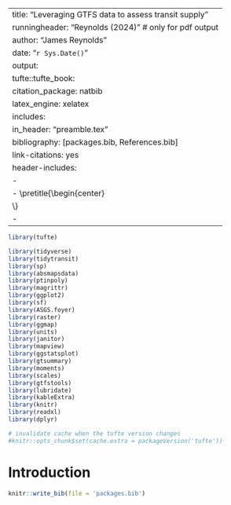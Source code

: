 
---
title: "Leveraging GTFS data to assess transit supply"
runningheader: "Reynolds (2024)" # only for pdf output
author: "James Reynolds"
date: "`r Sys.Date()`"
output:
  tufte::tufte_book:
    citation_package: natbib
    latex_engine: xelatex
    includes:
      in_header: "preamble.tex"
bibliography: [packages.bib, References.bib]
link-citations: yes
header-includes:
  - \usepackage{titling}
  - \pretitle{\begin{center}
    \includegraphics[width=2in,height=2in]{ptrg-logo-s.png}\LARGE\\}
  - \posttitle{\end{center}}
---

```r
library(tufte)

library(tidyverse)
library(tidytransit)
library(sp)
library(absmapsdata)
library(ptinpoly)
library(magrittr)
library(ggplot2)
library(sf)
library(ASGS.foyer)
library(raster)
library(ggmap)
library(units)
library(janitor)
library(mapview)
library(ggstatsplot)
library(gtsummary)
library(moments)
library(scales)
library(gtfstools)
library(lubridate)
library(kableExtra)
library(knitr)
library(readxl)
library(dplyr)

# invalidate cache when the tufte version changes
#knitr::opts_chunk$set(cache.extra = packageVersion('tufte'))
```

# Introduction

<!---
Previous research by @currie2007identifying developed a transit Supply Index (SI), based on calculating the number of transit arrivals at stops within an area of interest, adjusted to account for the typical walk-access catchment for each stop.  Unfortunately, the SI does not appear to have been widely used, perhaps in part because at the time @currie2007identifying published timetable data not typically publically available in a standardised and machine-readable format.   However, since the widespread adoption of the General Transit Feed Specification (GTFS),timetable data and tools for processing it are now more widely available, with more than 10,000 agencies now providing GTFS feeds^[There are two forms: GTFS-static consisting of the timetable data (the scheduled services); and GTFS-realtime, which includes vehicle arrivals and departure times based on real-world position data. This paper and project involves only the GTFS-static (timetable) format.][@GTFS]. A gap, however, is that there is not yet a method for calculating the @currie2007identifying SI directly from GTFS data. 

This paper reports the development of R code to calculate the Supply Index of @currie2007identifying directly from GTFS data. The code is developed using data from a single case: the GTFS for Victoria in Australia, which includes Greater Melbourne. 

The motivation for this research is to better understand how GTFS data might be used to produce benchmarking metrics that can be calculated using open-source code. Such metrics might then be able to be used to access proposed network changes without the need for specialist software or analysis.  A related objective is to increase the availability of metrics that are relatively easy to understand and use when making decisions about or advocating for changes to existing services, including for those who may not be technical specialists in transit planning and scheduling. 

This rest of this document is structured as follows: the next section discusses the research context of transit metrics and the the Supply Index. The Transport Needs Index used in @currie2007identifying^[Being the other part of a needs-gap assessment.] is also briefly discussed.  In the third section the methodology for the code development is outlined, including discussion of the case study GTFS for Victoria, Australia, that was used to test and verify the code output. This includes presentation and mapping of the Australian Bureau of Statistics (ABS) Index of Relative Socio-economic Advantage and Disadvantage (IRSAD) scores from the 2016 and 2021 censuses, which are used later in the paper to explore the needs-gaps for Victorian Local Government Areas (LGAs). 
In the fourth section results are presented,  starting with verification of the code output through hand-calculation of SI scores for Statistical Area 1 (SA1) areas in the Victorian Alps and Talbot. SI scores for LGAs across Greater Melbourne and Victoria are also presented, comparing transit service levels on the day of the census in 2016 with those on the day of the census in 2021. Mode-by-mode SI scores are also explored, followed by an examination of needs-gaps across the IRSAD scores, ranks and population levels.  The document then closes with a brief discussion and conclusion section. 


Even a brief search shows that there is a very large number of metrics available for benchmarking transit services^[For example: the Transit Cooperative Research Program (TCRP) Report 88 provides an extensive guidebook on developing a performance-measurement system [@Ryus:2003aa]; online databases are provided by the Florida Transit Information System (FTIS) [@Florida-Transit-Information-System:2018aa] and the International Association of Public Transport (UITP) [@UITP:2015aa]; while the Transport Strategy Centre of Imperial College London runs extensive annual benchmarking programmes across over 100 transit provides around the world [@Imperial-College-London:2023aa].].The Fielding Triangle [@FieldingGordonJ1987Mpts] provides a framework for understanding how such metrics combine service inputs, service outputs and service consumption to describe cost efficiency, cost effectiveness or service effectiveness measures. At a larger scale, @Litman:2003ab and @Litman:2016aa discuss some of the traffic, mobility, accessibility, social equity, strategic planning and other rational decision-making frames that might underlie such transit metrics, while @Reynolds:2017ah extends this into models of how institutionalism, incrementalism and other public policy models might apply to decision-making processes. Further examples are provided by @GuzmanLuisA.2017Aeit, who develop a measure of accessibility in the context of policy development and social equity for Latin American Bus Rapid Transit (BRT) based networks,  and the street space allocation metrics based around 10 ethical principles introduced by @Creutzig2020streetspaceallocation. 

However, many of these metrics appear difficult to calculate, complex to explain or understand, and likely not well suited to communication with those who are not transit planners or engineers, or otherwise technical specialists. Where pre-calculated metrics are immediately available it may not be possible for  practitioners, researchers or advocates to independently generate metrics for proposed system changes or to even know exactly how scores for the existing services levels are calculated^{The TCQSM and Transit Score may provide contrasting examples:  with respect to the first challenge, TCQSM metrics may require large amounts of network, service, population and other data to be assembled before the  indicators can be calculated; whereas Transit Scores are readily available (the @WalkScore:2023tg website shows scores for locations with a published GTFS feed, eliminating the need for any calculations.). With respect to the second challenge,  the meaning of the Transit Score appears easy to explain (the closer to 100, the better), but as the score is calculated by a patented algorithm it may not be easy to understand or explain the connection between real-world conditions and the score, or what might need to be done to improve the score and service levels. Nor does it appear to be possible for Transit Scores to be generated for proposed changes to networks. The TCQSM, in contrast is open-source (In that @TCQSM:2013 provide a manual describing all the metrics and how to calculate them).].  @Wong:2013aa provides open-source code for calculating some TCQSM metrics ^[https://github.com/jcwong86/GTFS_Explore_Tool] this is now 11 years old and does not appear to be currently maintained. Future research may involve reviewing this code and using it to analyse modern GTFS feeds. However, in this paper the aim is more modest, with the objective being to develop code to calculate the Suppy Index metric from @currie2007identifying.  



# Reseearch Context
Transit service level indicators include those in the Transit Capacity and Quality of Service Manual (TCQSM) [@TCQSM:2013], the Transit Score metric [@WalkScore:2023tg] and many more. Practitioners, researchers and advocates seeking to use such metrics may face two inter-related challenges: firstly, there is the problem of calculating the metrics themselves for a specific location and service pattern; secondly, is the challenge of explaining the metrics, their meaning and importance those who are not specialists in transit^[For example, politicians, other decision-makers or the general public.]. 

The TCQSM specifies Levels of Service (LOS) between A and F across a range of factors^[Including service span, frequency, speed, the proportion of the population serviced, competitiveness of travel times to car-based travel, and many more.]. This scoring scheme appears relatively simple to explain^[A is good and F is bad. Also this scoring system matches to the A to F LOS scoring used in many traffic capacity analysis software and manuals.], and the detail within @TCQSM:2013 provides a resource for anyone wanting to better understand what the scores mean. However, calculation of many of TCQSM metrics may need specialised software and datasets^[For example, the Service Coverage Area metric in the TCQSM (pp. 5-8 to 5-21) may require GIS or other analysis, on top of accurate data about population densities, stop locations and service schedules.] and it might be challenging to explain the detail of these measures or how to improve them to non-technical decision-makers, stakeholders or others involved in transit management or advocacy. The introduction of the General Transit Feed Specification (GTFS)^[ GTFS is an open, text-based format that was developed originally to allow transit information to be included in the Google Maps navigation platform [@GTFS].] [@GTFS] and widespread release of schedule data in this format, however, has helped towards making transit metrics more broadly availabile. @Wong:2013aa provides an example, having developed code to calculate of some of the TCQSM metrics^[@Wong:2013aa calculated daily average headways, route length and stop numbers for 50 transit operators.] directly from GTFS feed data. GTFS data also underlies many online journey planning systems^[Notably Google Maps, from back when it was called the Google Transit Feed Specification.], and Transit Score, which scores locations out of 100 for transit service levels [@WalkScore:2023tg]^[100 representing the highest levels of transit service provision, and being roughly equivalent to what might be experienced in the centre of New York; but which was actually calibrated using scores for the centre of San Francisco, Chicago, Boston, Portland, and Washington, D.C. [@WalkScore:2023tg]]. However, the TransitScore algorithm is patented and effectively a black box, meaning that it is not possible to calculate scores independently or understand how the metric might change with alteration to the transit system or services, or the surrounding environment. TransitScore, therefore fails the first of the aforementioned challenges; in that practitioners, researchers and advocates can only use those scores provided by @WalkScore:2023tg, rather than being able to calculate scores independently. 


## The Suppy Index

```marginfigure
\begin{equation}
\label{eq:supply_index}
  SI_{area, time} = \sum{\frac{Area_{Bn}}{Area_{area}}*SL_{n, time}}
\end{equation}
```

Equation \ref{eq:supply_index}^[In Equation \ref{eq:supply_index} $SI_{area, time}$ is the Supply Index for the area of interest and a given period of time. $Area_{Bn}$ is the buffer area for each stop (n) within the area of interest. In  @currie2007identifying this was based on a radius of 400 metres for bus and tram stops, and 800 metres for railway stations. $Area_area$ is the area of the area of interest, and $SL_{n,time}$ is the number of transit arrivals for each stop for a given time period.] shows the Supply Index^[Minor adjustments have been made to generalise the equation, as @currie2007identifying focused on the context of Melbourne's Census Collection Districts (CCD) and calculations based on a week of transit service.]. An advantage of the Supply Index is that it is a relatively simple number to calculate, understand and explain. It describes the number of transit arrivals at stops within an area of interest and time frame, multiplied by a factor accounting for the proportion of the area of interest that is within typical walking distance of each stop. Hence, more services, more stops and higher frequencies would all result in an increase in Supply Index score. 
The Supply Index does not incorporate further aspects, such as service span,  off-peak share of service or service speed, which are a feature of the TQCSM. However, including such metrics may increase the complexity of calculating and describing the index to non-transit specialists. Such simplicity is also helped by the way that the Index is additive, in that $SI_{area, time}$ scores can be aggregated to calculate an overall score across multiple time periods or for a region encompassing multiple areas of interest. 

@currie2007identifying calculated the $SI_{area, time}$  for various Census Collection Districts (CCDs)^[CCDs predate the introduction of Statistical Areas 1, 2, 3, and 4 (SA1, SA2, SA3, SA4), and other geographical divisions currently used by the Australian Bureau of Statistics (ABS), which may be more familiar to readers.] in Melbourne using a timetable database provided by the Victorian Public Transport Authority (PTA). This predated the widespread availability of GTFS data.  A question, therefore, is how to calculate the SI using GTFS data so that $SI_{area, time}$ scores can be calculated and compared for any area of interest where transit service information is available in that format. 

## Transport Needs Index(es)
@currie2007identifying also adopted the ABS Index for Relative Socio-Economic Advantage/Disadvantage (IRSAD), and developed a Transport Needs index. This Transport Needs index was based on combining standardised indicators^[Set as relative scores between 0 and 100 for all areas in the analysis.] of: adults without cars^[Based on census data for the number of cars per household and number of people aged 18 or over, weighted at 19\% of the Transport Needs Index.]; accessibility^[Being the straight line distance to the Central Business District (CBD), weighted at 15\%.]; persons aged over 60 years^[Weighted at 14\%.]; the number of people on a disability pension^[Wrighted at 12\%.]; the number of low income households^[Weighted at 10\%.]; the number of adults not in the labour force^[Based on the number of people over 15 not in the labour force, weigthed at 9\%.]; the number of students^[Weighted at 9\%.]; and the number of people aged 5 to 9 years^[Weighted at 12\%.]. 

Four separate indicators provided input to the @currie2007identifying assessment, reflecting different approaches to understanding the scale of the need for transit services. These are: 1) the Total Need IRSAD Index, based on the ABS ISRAD, weighted by the size of the population in each area of interest; 2) the Relative Need IRSAD Index, based on weighting the indicators by the proportion of the area of interest population in the social need component groups; 3) the Total Transport Need Index; and 4) the Relative Transport Need Index. These four indicators were combined in @currie2007identifying, with equal weighting^[i.e. 25\% each.] to provide a single, unified needs index (standardised to provide a combined relative score out of 100). 
Later in this document a similar needs-gap analysis is presented for Victorian LGAs.  However, in the needs-gap analysis here only the IRSAD scores and population data are reported. Calculating the combined Transport Needs index as per @currie2007identifying may be a direction for future research. 



# Methodology

# Results

# Discussion

# Conclusion

# References {#references }
--->

```r
knitr::write_bib(file = 'packages.bib')
```


